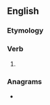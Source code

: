 ==English==

===Etymology===
{{suffix|fare|eth|lang=en}}

===Verb===
{{head|en|verb form}}

# {{en-archaic third-person singular of|fare}}

===Anagrams===
* {{anagrams|en|a=aefhrt|Father|afther|father|hafter|trefah}}